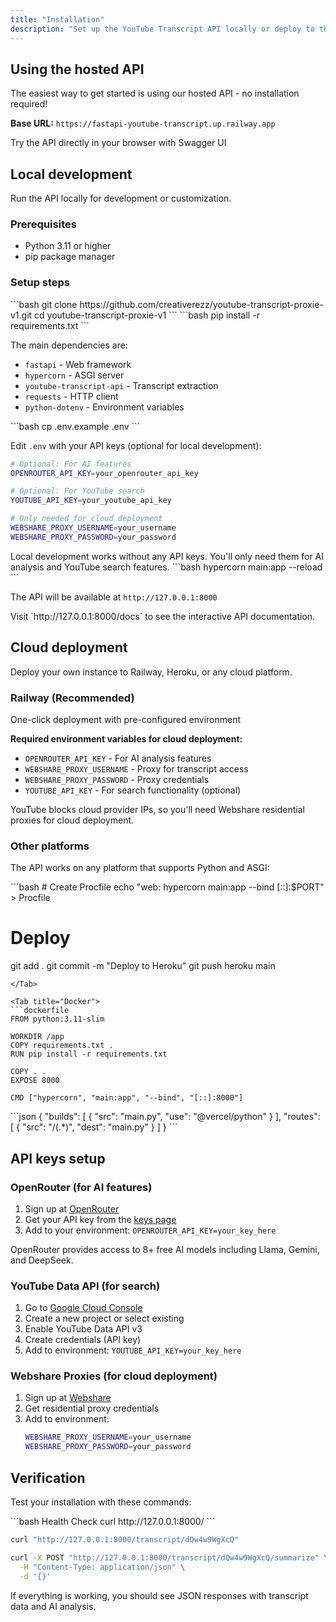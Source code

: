 ```yaml
---
title: "Installation"
description: "Set up the YouTube Transcript API locally or deploy to the cloud"
---
```


## Using the hosted API

The easiest way to get started is using our hosted API - no installation required!

**Base URL:** `https://fastapi-youtube-transcript.up.railway.app`

<Card title="Interactive API Docs" icon="play" href="https://fastapi-youtube-transcript.up.railway.app/docs">
  Try the API directly in your browser with Swagger UI
</Card>

## Local development

Run the API locally for development or customization.

### Prerequisites

- Python 3.11 or higher
- pip package manager

### Setup steps

<Steps>
<Step title="Clone the repository">
```bash
git clone https://github.com/creativerezz/youtube-transcript-proxie-v1.git
cd youtube-transcript-proxie-v1
```
</Step>

<Step title="Install dependencies">
```bash
pip install -r requirements.txt
```

The main dependencies are:
- `fastapi` - Web framework
- `hypercorn` - ASGI server
- `youtube-transcript-api` - Transcript extraction
- `requests` - HTTP client
- `python-dotenv` - Environment variables
</Step>

<Step title="Set up environment variables">
```bash
cp .env.example .env
```

Edit `.env` with your API keys (optional for local development):
```bash
# Optional: For AI features
OPENROUTER_API_KEY=your_openrouter_api_key

# Optional: For YouTube search
YOUTUBE_API_KEY=your_youtube_api_key

# Only needed for cloud deployment
WEBSHARE_PROXY_USERNAME=your_username
WEBSHARE_PROXY_PASSWORD=your_password
```

<Note>
Local development works without any API keys. You'll only need them for AI analysis and YouTube search features.
</Note>
</Step>

<Step title="Run the server">
```bash
hypercorn main:app --reload
```

The API will be available at `http://127.0.0.1:8000`

<Check>
Visit `http://127.0.0.1:8000/docs` to see the interactive API documentation.
</Check>
</Step>
</Steps>

## Cloud deployment

Deploy your own instance to Railway, Heroku, or any cloud platform.

### Railway (Recommended)

<Card title="Deploy to Railway" icon="rocket" href="https://railway.app/template/-NvLj4?referralCode=CRJ8FE">
  One-click deployment with pre-configured environment
</Card>

**Required environment variables for cloud deployment:**
- `OPENROUTER_API_KEY` - For AI analysis features
- `WEBSHARE_PROXY_USERNAME` - Proxy for transcript access
- `WEBSHARE_PROXY_PASSWORD` - Proxy credentials
- `YOUTUBE_API_KEY` - For search functionality (optional)

<Warning>
YouTube blocks cloud provider IPs, so you'll need Webshare residential proxies for cloud deployment.
</Warning>

### Other platforms

The API works on any platform that supports Python and ASGI:

<Tabs>
<Tab title="Heroku">
```bash
# Create Procfile
echo "web: hypercorn main:app --bind [::]:$PORT" > Procfile

# Deploy
git add .
git commit -m "Deploy to Heroku"
git push heroku main
```
</Tab>

<Tab title="Docker">
```dockerfile
FROM python:3.11-slim

WORKDIR /app
COPY requirements.txt .
RUN pip install -r requirements.txt

COPY . .
EXPOSE 8000

CMD ["hypercorn", "main:app", "--bind", "[::]:8000"]
```
</Tab>

<Tab title="Vercel">
```json
{
  "builds": [
    {
      "src": "main.py",
      "use": "@vercel/python"
    }
  ],
  "routes": [
    {
      "src": "/(.*)",
      "dest": "main.py"
    }
  ]
}
```
</Tab>
</Tabs>

## API keys setup

### OpenRouter (for AI features)

1. Sign up at [OpenRouter](https://openrouter.ai)
2. Get your API key from the [keys page](https://openrouter.ai/keys)
3. Add to your environment: `OPENROUTER_API_KEY=your_key_here`

<Tip>
OpenRouter provides access to 8+ free AI models including Llama, Gemini, and DeepSeek.
</Tip>

### YouTube Data API (for search)

1. Go to [Google Cloud Console](https://console.cloud.google.com)
2. Create a new project or select existing
3. Enable YouTube Data API v3
4. Create credentials (API key)
5. Add to environment: `YOUTUBE_API_KEY=your_key_here`

### Webshare Proxies (for cloud deployment)

1. Sign up at [Webshare](https://www.webshare.io)
2. Get residential proxy credentials
3. Add to environment:
   ```bash
   WEBSHARE_PROXY_USERNAME=your_username
   WEBSHARE_PROXY_PASSWORD=your_password
   ```

## Verification

Test your installation with these commands:

<CodeGroup>
```bash Health Check
curl http://127.0.0.1:8000/
```

```bash Get Transcript
curl "http://127.0.0.1:8000/transcript/dQw4w9WgXcQ"
```

```bash AI Summary (requires OpenRouter key)
curl -X POST "http://127.0.0.1:8000/transcript/dQw4w9WgXcQ/summarize" \
  -H "Content-Type: application/json" \
  -d '{}'
```
</CodeGroup>

<Check>
If everything is working, you should see JSON responses with transcript data and AI analysis.
</Check>